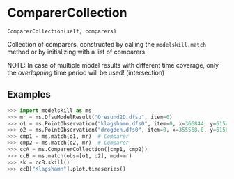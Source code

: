 # ComparerCollection { #modelskill.ComparerCollection }

`ComparerCollection(self, comparers)`

Collection of comparers, constructed by calling the `modelskill.match`
method or by initializing with a list of comparers.

NOTE: In case of multiple model results with different time coverage,
only the _overlapping_ time period will be used! (intersection)

## Examples

```python
>>> import modelskill as ms
>>> mr = ms.DfsuModelResult("Oresund2D.dfsu", item=0)
>>> o1 = ms.PointObservation("klagshamn.dfs0", item=0, x=366844, y=6154291, name="Klagshamn")
>>> o2 = ms.PointObservation("drogden.dfs0", item=0, x=355568.0, y=6156863.0)
>>> cmp1 = ms.match(o1, mr)  # Comparer
>>> cmp2 = ms.match(o2, mr)  # Comparer
>>> ccA = ms.ComparerCollection([cmp1, cmp2])
>>> ccB = ms.match(obs=[o1, o2], mod=mr)
>>> sk = ccB.skill()
>>> ccB["Klagshamn"].plot.timeseries()
```